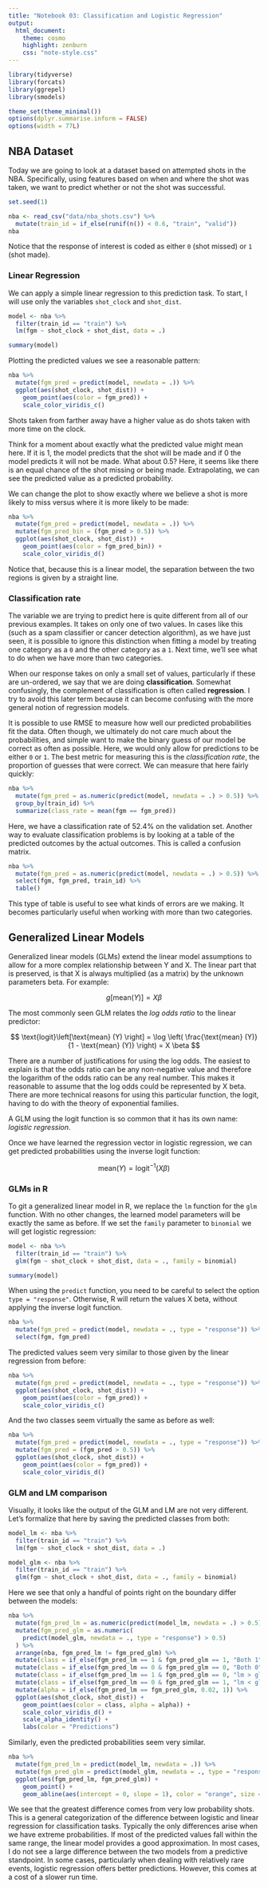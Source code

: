 ```yaml
---
title: "Notebook 03: Classification and Logistic Regression"
output:
  html_document:
    theme: cosmo
    highlight: zenburn
    css: "note-style.css"
---
```


```r
library(tidyverse)
library(forcats)
library(ggrepel)
library(smodels)

theme_set(theme_minimal())
options(dplyr.summarise.inform = FALSE)
options(width = 77L)
```


## NBA Dataset

Today we are going to look at a dataset based on attempted
shots in the NBA. Specifically, using features based on when
and where the shot was taken, we want to predict whether or
not the shot was successful.

```r
set.seed(1)

nba <- read_csv("data/nba_shots.csv") %>%
  mutate(train_id = if_else(runif(n()) < 0.6, "train", "valid"))
nba
```

Notice that the response of interest is coded as either `0` (shot missed)
or `1` (shot made).

### Linear Regression

We can apply a simple linear regression to this prediction task.
To start, I will use only the variables `shot_clock` and `shot_dist`.

```r
model <- nba %>%
  filter(train_id == "train") %>%
  lm(fgm ~ shot_clock + shot_dist, data = .)

summary(model)
```

Plotting the predicted values we see a reasonable pattern:

```r
nba %>%
  mutate(fgm_pred = predict(model, newdata = .)) %>%
  ggplot(aes(shot_clock, shot_dist)) +
    geom_point(aes(color = fgm_pred)) +
    scale_color_viridis_c()
```

Shots taken from farther away have a higher value as do shots taken
with more time on the clock.

Think for a moment about exactly what the predicted value might mean
here. If it is 1, the model predicts that the shot will be made and
if 0 the model predicts it will not be made. What about 0.5? Here, it
seems like there is an equal chance of the shot missing or being
made. Extrapolating, we can see the predicted value as a predicted
probability.

We can change the plot to show exactly where we believe a shot is more
likely to miss versus where it is more likely to be made:

```r
nba %>%
  mutate(fgm_pred = predict(model, newdata = .)) %>%
  mutate(fgm_pred_bin = (fgm_pred > 0.5)) %>%
  ggplot(aes(shot_clock, shot_dist)) +
    geom_point(aes(color = fgm_pred_bin)) +
    scale_color_viridis_d()
```

Notice that, because this is a linear model, the separation between the
two regions is given by a straight line.

### Classification rate

The variable we are trying to predict here is quite different from all
of our previous examples. It takes on only one of two values. In cases
like this (such as a spam classifier or cancer detection algorithm),
as we have just seen, it is possible to ignore this distinction when
fitting a model by treating one category as a `0` and the other category
as a `1`. Next time, we'll see what to do when we have more than two
categories.

When our response takes on only a small set of values, particularly if
these are un-ordered, we say that we are doing **classification**.
Somewhat confusingly, the complement of classification is often called
**regression**. I try to avoid this later term because it can become
confusing with the more general notion of regression models.

It is possible to use RMSE to measure how well our predicted probabilities
fit the data. Often though, we ultimately do not care much about the
probabilities, and simple want to make the binary guess of our model
be correct as often as possible. Here, we would only allow for predictions
to be either `0` or `1`. The best metric for measuring this is the
*classification rate*, the proportion of guesses that were correct. We
can measure that here fairly quickly:

```r
nba %>%
  mutate(fgm_pred = as.numeric(predict(model, newdata = .) > 0.5)) %>%
  group_by(train_id) %>%
  summarize(class_rate = mean(fgm == fgm_pred))
```

Here, we have a classification rate of 52.4% on the validation set. Another
way to evaluate classification problems is by looking at a table of the
predicted outcomes by the actual outcomes. This is called a confusion matrix.

```r
nba %>%
  mutate(fgm_pred = as.numeric(predict(model, newdata = .) > 0.5)) %>%
  select(fgm, fgm_pred, train_id) %>%
  table()
```

This type of table is useful to see what kinds of errors are we making. It
becomes particularly useful when working with more than two categories.

## Generalized Linear Models

Generalized linear models (GLMs) extend the linear model assumptions to
allow for a more complex relationship between Y and X. The linear
part that is preserved, is that X is always multiplied (as a matrix)
by the unknown parameters beta. For example:

$$ g\left[ \text{mean} (Y) \right] = X \beta $$

The most commonly seen GLM relates the *log odds ratio* to the linear
predictor:

$$ \text{logit}\left[\text{mean} (Y) \right] = \log \left( \frac{\text{mean} (Y)}{1 - \text{mean} (Y)} \right) = X \beta $$

There are a number of justifications for using the log odds. The
easiest to explain is that the odds ratio can be any non-negative
value and therefore the logarithm of the odds ratio can be any
real number. This makes it reasonable to assume that the log odds
could be represented by X beta. There are more technical reasons
for using this particular function, the logit, having to do with
the theory of exponential families.

A GLM using the logit function is so common that it
has its own name: *logistic regression*.

Once we have learned the regression vector in logistic regression,
we can get predicted probabilities using the inverse logit function:

$$ \text{mean} (Y) = \text{logit}^{-1} (X \beta) $$

### GLMs in R

To git a generalized linear model in R, we replace the `lm` function
for the `glm` function. With no other changes, the learned model parameters
will be exactly the same as before. If we set the `family` parameter to
`binomial` we will get logistic regression:

```r
model <- nba %>%
  filter(train_id == "train") %>%
  glm(fgm ~ shot_clock + shot_dist, data = ., family = binomial)

summary(model)
```

When using the `predict` function, you need to be careful to select
the option `type = "response"`. Otherwise, R will return the values
X beta, without applying the inverse logit function.

```r
nba %>%
  mutate(fgm_pred = predict(model, newdata = ., type = "response")) %>%
  select(fgm, fgm_pred)
```

The predicted values seem very similar to those given by the linear
regression from before:

```r
nba %>%
  mutate(fgm_pred = predict(model, newdata = ., type = "response")) %>%
  ggplot(aes(shot_clock, shot_dist)) +
    geom_point(aes(color = fgm_pred)) +
    scale_color_viridis_c()
```

And the two classes seem virtually the same as before as well:

```r
nba %>%
  mutate(fgm_pred = predict(model, newdata = ., type = "response")) %>%
  mutate(fgm_pred = (fgm_pred > 0.5)) %>%
  ggplot(aes(shot_clock, shot_dist)) +
    geom_point(aes(color = fgm_pred)) +
    scale_color_viridis_d()
```

### GLM and LM comparison

Visually, it looks like the output of the GLM and LM are not
very different. Let's formalize that here by saving the
predicted classes from both:

```r
model_lm <- nba %>%
  filter(train_id == "train") %>%
  lm(fgm ~ shot_clock + shot_dist, data = .)

model_glm <- nba %>%
  filter(train_id == "train") %>%
  glm(fgm ~ shot_clock + shot_dist, data = ., family = binomial)
```

Here we see that only a handful of points right on the boundary
differ between the models:

```r
nba %>%
  mutate(fgm_pred_lm = as.numeric(predict(model_lm, newdata = .) > 0.5)) %>%
  mutate(fgm_pred_glm = as.numeric(
    predict(model_glm, newdata = ., type = "response") > 0.5)
  ) %>%
  arrange(nba, fgm_pred_lm != fgm_pred_glm) %>%
  mutate(class = if_else(fgm_pred_lm == 1 & fgm_pred_glm == 1, "Both 1", "other")) %>%
  mutate(class = if_else(fgm_pred_lm == 0 & fgm_pred_glm == 0, "Both 0", class)) %>%
  mutate(class = if_else(fgm_pred_lm == 1 & fgm_pred_glm == 0, "lm > glm", class)) %>%
  mutate(class = if_else(fgm_pred_lm == 0 & fgm_pred_glm == 1, "lm < glm", class)) %>%
  mutate(alpha = if_else(fgm_pred_lm == fgm_pred_glm, 0.02, 1)) %>%
  ggplot(aes(shot_clock, shot_dist)) +
    geom_point(aes(color = class, alpha = alpha)) +
    scale_color_viridis_d() +
    scale_alpha_identity() +
    labs(color = "Predictions")
```

Similarly, even the predicted probabilities seem very similar.

```r
nba %>%
  mutate(fgm_pred_lm = predict(model_lm, newdata = .)) %>%
  mutate(fgm_pred_glm = predict(model_glm, newdata = ., type = "response")) %>%
  ggplot(aes(fgm_pred_lm, fgm_pred_glm)) +
    geom_point() +
    geom_abline(aes(intercept = 0, slope = 1), color = "orange", size = 1.5)
```

We see that the greatest difference comes from very low probability
shots. This is a general categorization of the difference between
logistic and linear regression for classification tasks. Typically
the only differences arise when we have extreme probabilities. If
most of the predicted values fall within the same range, the linear
model provides a good approximation. In most cases, I do not see a
large difference between the two models from a predictive standpoint.
In some cases, particularly when dealing with relatively rare events,
logistic regression offers better predictions. However, this comes
at a cost of a slower run time.
